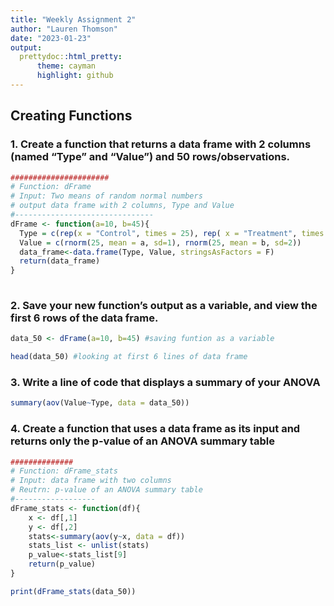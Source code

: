 ```yaml
---
title: "Weekly Assignment 2"
author: "Lauren Thomson"
date: "2023-01-23"
output: 
  prettydoc::html_pretty:
      theme: cayman
      highlight: github
---
```


## Creating Functions

### 1. Create a function that returns a data frame with 2 columns (named “Type” and “Value”) and 50 rows/observations.

```r

######################
# Function: dFrame 
# Input: Two means of random normal numbers
# output data frame with 2 columns, Type and Value 
#-------------------------------
dFrame <- function(a=10, b=45){
  Type = c(rep(x = "Control", times = 25), rep( x = "Treatment", times = 25))
  Value = c(rnorm(25, mean = a, sd=1), rnorm(25, mean = b, sd=2))
  data_frame<-data.frame(Type, Value, stringsAsFactors = F)
  return(data_frame)
} 
                 
```
### 2. Save your new function’s output as a variable, and view the first 6 rows of the data frame.
```r
data_50 <- dFrame(a=10, b=45) #saving funtion as a variable

head(data_50) #looking at first 6 lines of data frame
```

### 3. Write a line of code that displays a summary of your ANOVA

```r
summary(aov(Value~Type, data = data_50))
```
### 4. Create a function that uses a data frame as its input and returns only the p-value of an ANOVA summary table

```r

##############
# Function: dFrame_stats 
# Input: data frame with two columns 
# Reutrn: p-value of an ANOVA summary table
#------------------
dFrame_stats <- function(df){
    x <- df[,1]
    y <- df[,2]
    stats<-summary(aov(y~x, data = df))
    stats_list <- unlist(stats)
    p_value<-stats_list[9]
    return(p_value)
}

print(dFrame_stats(data_50))
```

